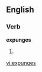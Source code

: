 
==English==

===Verb===
'''expunges'''

# {{third-person singular of|[[expunge]]}}

[[vi:expunges]]